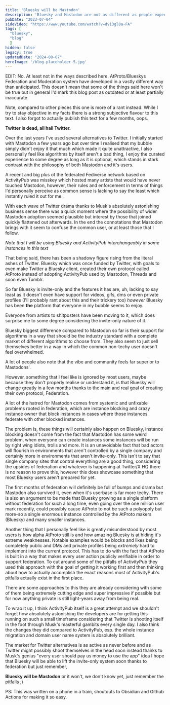 ```yaml
---
title: 'Bluesky will be Mastodon'
description: 'Bluesky and Mastodon are not as different as people expect'
pubDate: "2023-07-04"
sideVideo: "https://www.youtube.com/watch?v=dv13gl0a-FA"
tags: [
  "bluesky",
  "blog"
  ]
hidden: false
legacy: true
updatedDate: "2024-08-07"
heroImage: '/blog-placeholder-5.jpg'
---
```


EDIT: No. At least not in the ways described here. AtProto/Blueskys Federation and Moderation system have developed in a vastly different way than anticipated. This doesn't mean that some of the things said here won't be true but in general I'd mark this blog post as outdated or at least partially inaccurate.

Note, compared to other pieces this one is more of a rant instead. While I try to stay objective in my facts there is a strong subjective flavour to this text. I also forgot to actually publish this text for a few months, oops.

**Twitter is dead, all hail Twitter.**

Over the last years I've used several alternatives to Twitter. I initially started with Mastodon a few years ago but over time I realised that my bubble simply didn't enjoy it that much which made it quite unattractive, I also personally feel like algorithms by itself aren't a bad thing, I enjoy the curated experience to some degree as long as it is optional, which stands in stark contrast with the philosophy of both Mastodon and it's users.

A recent and big plus of the federated Fediverse network based on ActivityPub was misskey which hosted many artists that would have never touched Mastodon, however, their rules and enforcement in terms of things I'd personally perceive as common sense is lacking to say the least which instantly ruled it out for me.

With each wave of Twitter drama thanks to Musk's absolutely astonishing business sense there was a quick moment where the possibility of wider Mastodon adoption seemed plausible but interest by those that joined quickly flattened out afterwards. In the end the connotations that Mastodon brings with it seem to confuse the common user, or at least those that I follow.

*Note that I will be using Bluesky and ActivityPub interchangeably in some instances in this text*

That being said, there has been a shadowy figure rising from the literal ashes of Twitter. Bluesky which was once funded by Twitter, with goals to even make Twitter a Bluesky client, created their own protocol called AtProto instead of adopting ActivityPub used by Mastodon, Threads and soon even Tumblr. 

So far Bluesky is invite-only and the features it has are, uh, lacking to say least as it doesn't even have support for videos, gifs, dms or even private profiles (I'll probably rant about this and their trickery too) *however* Bluesky has been **the** platform that everyone in my bubble seems to enjoy.

Everyone from artists to shitposters have been moving to it, which does surprise me to some degree considering the invite-only nature of it. 

Bluesky biggest difference compared to Mastodon so far is their support for algorithms in a way that should be the industry standard with a complete market of different algorithms to choose from. They also seem to just sell themselves better in a way in which the common non-techy user doesn't feel overwhelmed.

A lot of people also note that the vibe and community feels far superior to Mastodons'. 

However, something that I feel like is ignored by most users, maybe because they don't properly realise or understand it, is that Bluesky will change greatly in a few months thanks to the main and real goal of creating their own protocol, Federation.

A lot of the hatred for Mastodon comes from systemic and unfixable problems rooted in federation, which are instance blocking and crazy instance owner that block instances in cases where those instances federate with other blocked instances.

The problem is, these things will certainly also happen on Bluesky, instance blocking doesn't come from the fact that Mastodon has some weird problem, when everyone can create instances some instances will be run by right wing idiots, trolls and more. It is an unavoidable fact that bad actors will flourish in environments that aren't controlled by a single company and certainly more in environments that aren't invite-only. This isn't to say that single company sites that control everything are a good thing, considering the upsides of federation and whatever is happening at Twitter/X HQ there is no reason to prove this, however this does showcase something that most Bluesky users aren't prepared for yet.

The first months of federation will definitely be full of bumps and drama but Mastodon also survived it, even when it's userbase is far more techy. There is also an argument to be made that Bluesky growing as a single platform without federation for such a long time, even going over the one million user mark recently, could possibly cause AtProto to not be such a polyopoly but more-so a single enormous instance controlled by the AtProto makers (Bluesky) and many smaller instances. 

Another thing that I personally feel like is greatly misunderstood by most users is how alpha AtProto still is and how amazing Bluesky is at hiding it's extreme weaknesses. Notable examples would be blocks and likes being completely public and DMs and private profiles being *extremely* hard to implement into the current protocol. This has to do with the fact that AtProto is built in a way that makes every user action publicly verifiable in order to support federation. To cut around some of the pitfalls of ActivityPub they used this approach with the goal of getting it working first and then thinking about how to actually accomplish the exact reasons most of ActivityPub's pitfalls actually exist in the first place.

There are some approaches to this they are already considering with some of them being extremely cutting edge and super impressive if possible but for now anything private is still light-years away from being real.

To wrap it up, I think ActivityPub itself is a great attempt and we shouldn't forget how absolutely astonishing the developers are for getting this running on such a small timeframe considering that Twitter is shooting itself in the foot through Musk's masterful gambits every single day. I also think the changes they did compared to ActivityPub, esp. the whole instance migration and domain user name system is absolutely brilliant.

The market for Twitter alternatives is as active as never before and as Twitter might possibly shoot themselves in the head soon instead thanks to Musk's genius "every user should pay us money to use the app" idea I hope that Bluesky will be able to lift the invite-only system soon thanks to federation but just remember,

**Bluesky will be Mastodon** or it won't, we don't know yet, just remember the pitfalls ;)

PS: This was written on a phone in a train, shoutouts to Obsidian and Github Actions for making it so easy.
